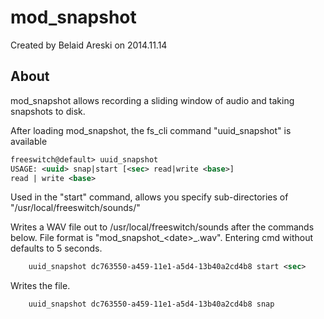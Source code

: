 
# mod_snapshot 

 Created by  Belaid Areski on 2014.11.14

## About

mod\_snapshot allows recording a sliding window of audio and taking snapshots to disk.

After loading mod\_snapshot, the fs\_cli command "uuid\_snapshot" is available

```xml
freeswitch@default> uuid_snapshot
USAGE: <uuid> snap|start [<sec> read|write <base>]
read | write <base>
```

Used in the "start" command, allows you specify sub-directories of "/usr/local/freeswitch/sounds/"

  
Writes a WAV file out to /usr/local/freeswitch/sounds after the commands below. File format is "mod\_snapshot\_&lt;date>\_.wav". Entering cmd without defaults to 5 seconds.

```xml
    uuid_snapshot dc763550-a459-11e1-a5d4-13b40a2cd4b8 start <sec>
```

Writes the file.

```xml
    uuid_snapshot dc763550-a459-11e1-a5d4-13b40a2cd4b8 snap
```


